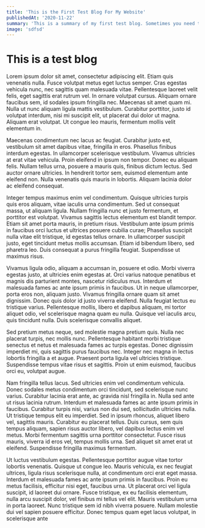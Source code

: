 ```yaml
---
title: 'This is the First Test Blog For My Website'
publishedAt: '2020-11-22'
summary: 'This is a summary of my first test blog. Sometimes you need to summarize because people do not want to spend too much time reading.'
image: 'sdfsd'
---
```


# This is a test blog

Lorem ipsum dolor sit amet, consectetur adipiscing elit. Etiam quis venenatis nulla. Fusce volutpat metus eget luctus semper. Cras egestas vehicula nunc, nec sagittis quam malesuada vitae. Pellentesque laoreet velit felis, eget sagittis erat rutrum vel. In ornare volutpat cursus. Aliquam ornare faucibus sem, id sodales ipsum fringilla nec. Maecenas sit amet quam mi. Nulla ut nunc aliquam ligula mattis vestibulum. Curabitur porttitor, justo id volutpat interdum, nisi mi suscipit elit, ut placerat dui dolor ut magna. Aliquam erat volutpat. Ut congue leo mauris, fermentum mollis velit elementum in.

Maecenas condimentum nec lacus ac feugiat. Curabitur justo est, vestibulum sit amet dapibus vitae, fringilla in eros. Phasellus finibus interdum egestas. In ullamcorper scelerisque vestibulum. Vivamus ultricies at erat vitae vehicula. Proin eleifend in ipsum non tempor. Donec eu aliquam felis. Nullam tellus urna, posuere a mauris quis, finibus dictum lectus. Sed auctor ornare ultricies. In hendrerit tortor sem, euismod elementum ante eleifend non. Nulla venenatis quis mauris in lobortis. Aliquam lacinia dolor ac eleifend consequat.

Integer tempus maximus enim vel condimentum. Quisque ultricies turpis quis eros aliquam, vitae iaculis urna condimentum. Sed ut consequat massa, ut aliquam ligula. Nullam fringilla nunc et justo fermentum, et porttitor est volutpat. Vivamus sagittis lectus elementum est blandit tempor. Etiam sit amet porta mauris, in pretium risus. Vestibulum ante ipsum primis in faucibus orci luctus et ultrices posuere cubilia curae; Phasellus suscipit nulla vitae elit tristique, id egestas tellus ornare. In ullamcorper suscipit justo, eget tincidunt metus mollis accumsan. Etiam id bibendum libero, sed pharetra leo. Duis consequat a purus fringilla feugiat. Suspendisse ut maximus risus.

Vivamus ligula odio, aliquam a accumsan in, posuere et odio. Morbi viverra egestas justo, at ultricies enim egestas at. Orci varius natoque penatibus et magnis dis parturient montes, nascetur ridiculus mus. Interdum et malesuada fames ac ante ipsum primis in faucibus. Ut in neque ullamcorper, porta eros non, aliquam justo. Vivamus fringilla ornare quam sit amet dignissim. Donec quis dolor id justo viverra eleifend. Nulla feugiat lectus eu tristique varius. Pellentesque mollis, libero et dapibus aliquam, mi tortor aliquet odio, vel scelerisque magna quam eu nulla. Quisque vel iaculis arcu, quis tincidunt nulla. Duis scelerisque convallis aliquet.

Sed pretium metus neque, sed molestie magna pretium quis. Nulla nec placerat turpis, nec mollis nunc. Pellentesque habitant morbi tristique senectus et netus et malesuada fames ac turpis egestas. Donec dignissim imperdiet mi, quis sagittis purus faucibus nec. Integer nec magna in lectus lobortis fringilla a et augue. Praesent porta ligula vel ultricies tristique. Suspendisse tempus vitae risus et sagittis. Proin ut enim euismod, faucibus orci eu, volutpat augue.

Nam fringilla tellus lacus. Sed ultricies enim vel condimentum vehicula. Donec sodales metus condimentum orci tincidunt, sed scelerisque nunc varius. Curabitur lacinia erat ante, ac gravida nisl fringilla in. Nulla sed ante ut risus lacinia rutrum. Interdum et malesuada fames ac ante ipsum primis in faucibus. Curabitur turpis nisi, varius non dui sed, sollicitudin ultricies nulla. Ut tristique tempus elit eu imperdiet. Sed in ipsum rhoncus, aliquet libero vel, sagittis mauris. Curabitur eu placerat tellus. Duis cursus, sem quis tempus aliquam, sapien risus auctor libero, vel dapibus lectus enim vel metus. Morbi fermentum sagittis urna porttitor consectetur. Fusce risus mauris, viverra id eros vel, tempus mollis urna. Sed aliquet sit amet erat ut eleifend. Suspendisse fringilla maximus fermentum.

Ut luctus vestibulum egestas. Pellentesque porttitor augue vitae tortor lobortis venenatis. Quisque ut congue leo. Mauris vehicula, ex nec feugiat ultrices, ligula risus scelerisque nulla, at condimentum orci erat eget massa. Interdum et malesuada fames ac ante ipsum primis in faucibus. Proin eu metus facilisis, efficitur nisi eget, faucibus urna. Ut placerat orci vel ligula suscipit, id laoreet dui ornare. Fusce tristique, ex eu facilisis elementum, nulla arcu suscipit dolor, vel finibus mi tellus vel elit. Mauris vestibulum urna in porta laoreet. Nunc tristique sem id nibh viverra posuere. Nullam molestie dui vel sapien posuere efficitur. Donec tempus quam eget lacus volutpat, in scelerisque ante
